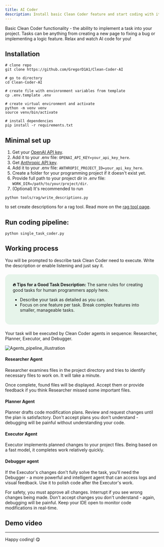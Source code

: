 ```yaml
---
title: AI Coder
description: Install basic Clean Coder feature and start coding with it.
---
```



Basic Clean Coder functionality - the ability to implement a task into your project. Tasks can be anything from creating a new page to fixing a bug or implementing a logic feature. Relax and watch AI code for you!

## Installation

```
# clone repo
git clone https://github.com/GregorD1A1/Clean-Coder-AI

# go to directory
cd Clean-Coder-AI

# create file with envinronment variables from template
cp .env.template .env

# create virtual environment and activate
python -m venv venv
source venv/bin/activate

# install dependencies
pip install -r requirements.txt
```

## Minimal set up

1. Get your [OpenAI API key](https://help.openai.com/en/articles/4936850-where-do-i-find-my-openai-api-key).
2. Add it to your .env file: `OPENAI_API_KEY=your_api_key_here`.
3. Get [Anthropic API key](https://www.merge.dev/blog/anthropic-api-key).
4. Add it to your .env file: `ANTHROPIC_PROJECT_ID=your_api_key_here`.
5. Create a folder for your programming project if it doesn't exist yet.
6. Provide full path to your project dir in .env file: `WORK_DIR=/path/to/your/project/dir`.
7. (Optional) It's recommended to run
```
python tools/rag/write_descriptions.py
```
to set create descriptions for a rag tool. Read more on the [rag tool page](/advanced_features_installation/similarity_search_for_researcher/).


## Run coding pipeline:

```
python single_task_coder.py
```

## Working process

You will be prompted to describe task Clean Coder need to execute. Write the description or enable listening and just say it.

<div style="background-color: #e6f4ea; border-radius: 15px; padding: 25px; margin: 20px 0;">
<strong>🔥 Tips for a Good Task Description:</strong>
The same rules for creating good tasks for human programmers apply here.
<ul>
<li>Describe your task as detailed as you can.</li>
<li>Focus on one feature per task. Break complex features into smaller, manageable tasks.</li>
</ul>
</div>

Your task will be executed by Clean Coder agents in sequence: Researcher, Planner, Executor, and Debugger.


![Agents_pipeline_illustration](../../../assets/Clean_Coder_diagram.png)

#### Researcher Agent

Researcher examines files in the project directory and tries to identify necessary files to work on. It will take a minute.

Once complete, found files will be displayed. Accept them or provide feedback if you think Researcher missed some important files.

#### Planner Agent

Planner drafts code modification plans. Review and request changes until the plan is satisfactory. Don't accept plans you don't understand - debugging will be painful without understanding your code.

#### Executor Agent

Executor implements planned changes to your project files. Being based on a fast model, it completes work relatively quickly.

#### Debugger agent

If the Executor's changes don't fully solve the task, you'll need the Debugger - a more powerful and intelligent agent that can access logs and visual feedback. Use it to polish code after the Executor's work.

For safety, you must approve all changes. Interrupt if you see wrong changes being made. Don't accept changes you don't understand - again, debugging will be painful. Keep your IDE open to monitor code modifications in real-time.

## Demo video

<VideoEmbed videoId="PEPfDQyGE9w" title="Microphone feature" />

---
Happy coding! 😋
